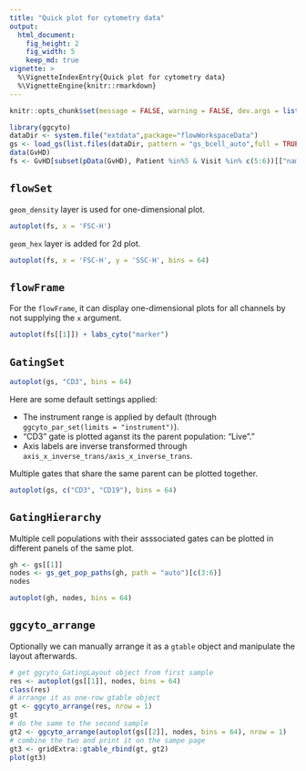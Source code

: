 ```yaml
---
title: "Quick plot for cytometry data"
output:
  html_document:
    fig_height: 2
    fig_width: 5
    keep_md: true
vignette: >    
  %\VignetteIndexEntry{Quick plot for cytometry data}    
  %\VignetteEngine{knitr::rmarkdown}
---
```


```r
knitr::opts_chunk$set(message = FALSE, warning = FALSE, dev.args = list(png = list(type = "cairo")))
```

```r
library(ggcyto)
dataDir <- system.file("extdata",package="flowWorkspaceData")
gs <- load_gs(list.files(dataDir, pattern = "gs_bcell_auto",full = TRUE))
data(GvHD)
fs <- GvHD[subset(pData(GvHD), Patient %in%5 & Visit %in% c(5:6))[["name"]]]
```

## `flowSet`
`geom_density` layer is used for one-dimensional plot.
```r
autoplot(fs, x = 'FSC-H')
```

`geom_hex` layer is added for 2d plot.
```r
autoplot(fs, x = 'FSC-H', y = 'SSC-H', bins = 64)
```
## `flowFrame`
For the `flowFrame`, it can display one-dimensional plots for all channels by not supplying the `x` argument.
```r
autoplot(fs[[1]]) + labs_cyto("marker")
```

## `GatingSet` 
```r
autoplot(gs, "CD3", bins = 64)
```

Here are some default settings applied:

* The instrument range is applied by default (through `ggcyto_par_set(limits = "instrument")`).
* "CD3" gate is plotted aganst its the parent population: "Live"."
* Axis labels are inverse transformed through `axis_x_inverse_trans/axis_x_inverse_trans`.


Multiple gates that share the same parent can be plotted together.
```r
autoplot(gs, c("CD3", "CD19"), bins = 64)
```

## `GatingHierarchy`
Multiple cell populations with their asssociated gates can be plotted in different panels of the same plot.
```r
gh <- gs[[1]]
nodes <- gs_get_pop_paths(gh, path = "auto")[c(3:6)]
nodes

autoplot(gh, nodes, bins = 64)
```

## `ggcyto_arrange`
Optionally we can manually arrange it as a `gtable` object and manipulate the layout afterwards.
```r
# get ggcyto_GatingLayout object from first sample
res <- autoplot(gs[[1]], nodes, bins = 64)
class(res)
# arrange it as one-row gtable object 
gt <- ggcyto_arrange(res, nrow = 1)
gt
# do the same to the second sample
gt2 <- ggcyto_arrange(autoplot(gs[[2]], nodes, bins = 64), nrow = 1)
# combine the two and print it on the sampe page
gt3 <- gridExtra::gtable_rbind(gt, gt2)
plot(gt3)
```



